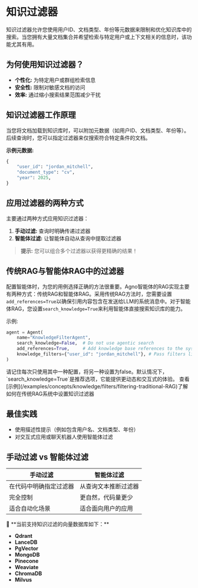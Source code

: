 # 知识过滤器

知识过滤器允许您使用用户ID、文档类型、年份等元数据来限制和优化知识库中的搜索。当您拥有大量文档集合并希望检索与特定用户或上下文相关的信息时，该功能尤其有用。

## 为何使用知识过滤器？

- **个性化:** 为特定用户或群组检索信息
- **安全性:** 限制对敏感文档的访问
- **效率:** 通过缩小搜索结果范围减少干扰

## 知识过滤器工作原理

当您将文档加载到知识库时，可以附加元数据（如用户ID、文档类型、年份等）。后续查询时，您可以指定过滤器来仅搜索符合特定条件的文档。

**示例元数据:**
```python
{
    "user_id": "jordan_mitchell",
    "document_type": "cv",
    "year": 2025,
}
```

## 应用过滤器的两种方式

主要通过两种方式应用知识过滤器：
1. **手动过滤:** 查询时明确传递过滤器
2. **智能体过滤:** 让智能体自动从查询中提取过滤器

> **提示:** 您可以组合多个过滤器以获得更精确的结果！

## 传统RAG与智能体RAG中的过滤器

配置智能体时，为您的用例选择正确的方法很重要。Agno智能体的RAG实现主要有两种方式：传统RAG和智能体RAG。采用传统RAG方法时，您需要设置`add_references=True`以确保引用内容包含在发送给LLM的系统消息中。对于智能体RAG，您设置`search_knowledge=True`来利用智能体直接搜索知识库的能力。

示例:
```python
agent = Agent(
    name="KnowledgeFilterAgent",
    search_knowledge=False,  # Do not use agentic search
    add_references=True,     # Add knowledge base references to the system prompt
    knowledge_filters={"user_id": "jordan_mitchell"}, # Pass filters like this
)
```

<Check> 
请记住每次只使用其中一种配置，将另一种设置为false。默认情况下，`search_knowledge=True`是推荐选项，它能提供更动态和交互式的体验。
查看[示例](/examples/concepts/knowledge/filters/filtering-traditional-RAG)了解如何在传统RAG系统中设置知识过滤器
</Check>

## 最佳实践

- 使用描述性提示（例如包含用户名、文档类型、年份）
- 对交互式应用或聊天机器人使用智能体过滤

## 手动过滤 vs 智能体过滤

| 手动过滤 | 智能体过滤 |
|------------------|------------------|
| 在代码中明确指定过滤器 | 从查询文本推断过滤器 |
| 完全控制 | 更自然，代码量更少 |
| 适合自动化场景 | 适合面向用户的应用 |

<Note>
🚦 **当前支持知识过滤的向量数据库如下：**

- **Qdrant**
- **LanceDB**
- **PgVector**
- **MongoDB**
- **Pinecone**
- **Weaviate**
- **ChromaDB**
- **Milvus**
</Note>